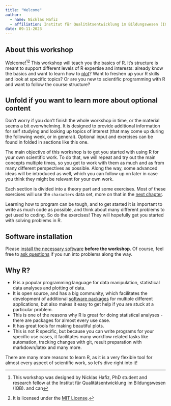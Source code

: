 ```yaml
---
title: "Welcome"
author: 
  - name: Nicklas Hafiz
  - affiliation: Institut für Qualitätsentwicklung im Bildungswesen (IQB)
date: 09-11-2023
---
```


## About this workshop

Welcome![^1][^2] This workshop will teach you the basics of R. It's structure is meant to support different levels of R expertise and interests: already know the basics and want to learn how to [plot](/qmd/plotting/plotting.qmd)? Want to freshen up your R skills and look at specific topics? Or are you new to scientific programming with R and want to follow the course structure?

::: {.callout-note collapse="true" icon="false"}
## Unfold if you want to learn more about optional content

Don't worry if you don't finish the whole workshop in time, or the material seems a bit overwhelming. It is designed to provide additional information for self studying and looking up topics of interest (that may come up during the following week, or in general). Optional input and exercises can be found in folded in sections like this one.
:::

The main objective of this workshop is to get you started with using R for your own scientific work. To do that, we will repeat and try out the main concepts multiple times, so you get to work with them as much and as from many different perspectives as possible. Along the way, some advanced ideas will be introduced as well, which you can follow up on later in case you think they might be relevant for your own work.

Each section is divided into a theory part and some exercises. Most of these exercises will use the `characters` data set, more on that in the [next chapter](/qmd/getting_started/data_sets.qmd).

::: callout-tip
Learning how to program can be tough, and to get started it is important to write as much code as possible, and think about many different problems to get used to coding. So do the exercises! They will hopefully get you started with solving problems in R.
:::

::: callout-warning
## Software installation

Please [install the necessary software](qmd/setup/setup.qmd) **before the workshop**. Of course, feel free to [ask questions](https://docs.google.com/document/d/19uUsS9xiAsxmAtblkaPqbdl3m1IxurWKOoPdTc0oymM/edit) if you run into problems along the way.
:::

## Why R?

-   R is a popular programming language for data manipulation, statistical data analyses and plotting of data.
-   It is open source, and has a big community, which facilitates the development of additional [software packages](/qmd/packages/packages.qmd) for multiple different applications, but also makes it easy to get help if you are stuck at a particular problem.
-   This is one of the reasons why R is great for doing statistical analyses - there are packages for almost every use case.
-   It has great tools for making beautiful plots.
-   This is not R specific, but because you can write programs for your specific use cases, it facilitates many workflow related tasks like automation, tracking changes with git, result preparation with markdown/latex and many more.

There are many more reasons to learn R, as it is a very flexible tool for almost every aspect of scientific work, so let's dive right into it!



[^1]: This workshop was designed by Nicklas Hafiz, PhD student and research fellow at the Institut für Qualitätsentwicklung im Bildungswesen (IQB). and can 
[^2]: It is licensed under the [MIT License](https://opensource.org/license/mit/). 
